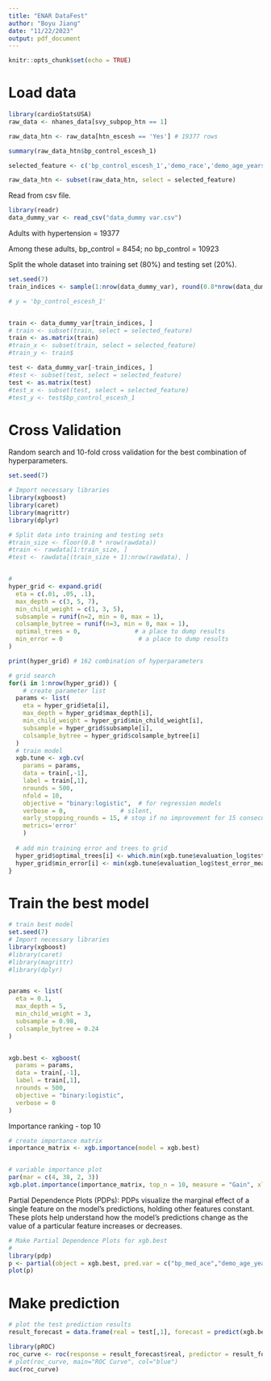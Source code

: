 ---
title: "ENAR DataFest"
author: "Boyu Jiang"
date: "11/22/2023"
output: pdf_document
---

```{r setup, include=FALSE}
knitr::opts_chunk$set(echo = TRUE)
```



# Load data



```{r}
library(cardioStatsUSA)
raw_data <- nhanes_data[svy_subpop_htn == 1]

raw_data_htn <- raw_data[htn_escesh == 'Yes'] # 19377 rows

summary(raw_data_htn$bp_control_escesh_1)

selected_feature <- c('bp_control_escesh_1','demo_race','demo_age_years',"demo_pregnant","demo_gender","cc_smoke","cc_bmi","cc_diabetes","cc_ckd","cc_cvd_mi","cc_cvd_chd","cc_cvd_stroke","cc_cvd_ascvd","cc_cvd_hf","bp_med_n_pills","bp_med_ace","bp_med_aldo","bp_med_alpha","bp_med_angioten", "bp_med_beta","bp_med_central","bp_med_ccb","bp_med_ccb_dh","bp_med_ccb_ndh","bp_med_diur_Ksparing","bp_med_diur_loop", "bp_med_diur_thz","bp_med_renin_inhibitors","bp_med_vasod")

raw_data_htn <- subset(raw_data_htn, select = selected_feature)
```


Read from csv file.


```{r}
library(readr)
data_dummy_var <- read_csv("data_dummy var.csv")
```



Adults with hypertension = 19377

Among these adults, bp_control = 8454; no bp_control = 10923


Split the whole dataset into training set (80%) and testing set (20%).

```{r}
set.seed(7)
train_indices <- sample(1:nrow(data_dummy_var), round(0.8*nrow(data_dummy_var)))

# y = 'bp_control_escesh_1'


train <- data_dummy_var[train_indices, ]
# train <- subset(train, select = selected_feature)
train <- as.matrix(train)
#train_x <- subset(train, select = selected_feature)
#train_y <- train$

test <- data_dummy_var[-train_indices, ]
#test <- subset(test, select = selected_feature)
test <- as.matrix(test)
#test_x <- subset(test, select = selected_feature)
#test_y <- test$bp_control_escesh_1


```



# Cross Validation


Random search and 10-fold cross validation for the best combination of hyperparameters.


```{r warning=FALSE, error=FALSE, echo=FALSE, eval=FALSE}
set.seed(7)

# Import necessary libraries
library(xgboost)
library(caret)
library(magrittr)
library(dplyr)

# Split data into training and testing sets
#train_size <- floor(0.8 * nrow(rawdata))
#train <- rawdata[1:train_size, ]
#test <- rawdata[(train_size + 1):nrow(rawdata), ]


# 
hyper_grid <- expand.grid(
  eta = c(.01, .05, .1), 
  max_depth = c(3, 5, 7),
  min_child_weight = c(1, 3, 5),
  subsample = runif(n=2, min = 0, max = 1), 
  colsample_bytree = runif(n=3, min = 0, max = 1),
  optimal_trees = 0,               # a place to dump results
  min_error = 0                     # a place to dump results
)

print(hyper_grid) # 162 combination of hyperparameters
```



```{r echo=FALSE, eval=FALSE}
# grid search 
for(i in 1:nrow(hyper_grid)) {
    # create parameter list
  params <- list(
    eta = hyper_grid$eta[i],
    max_depth = hyper_grid$max_depth[i],
    min_child_weight = hyper_grid$min_child_weight[i],
    subsample = hyper_grid$subsample[i],
    colsample_bytree = hyper_grid$colsample_bytree[i]
  )
  # train model
  xgb.tune <- xgb.cv(
    params = params,
    data = train[,-1],
    label = train[,1],
    nrounds = 500,
    nfold = 10,
    objective = "binary:logistic",  # for regression models
    verbose = 0,               # silent,
    early_stopping_rounds = 15, # stop if no improvement for 15 consecutive trees
    metrics='error'
    )
  
  # add min training error and trees to grid
  hyper_grid$optimal_trees[i] <- which.min(xgb.tune$evaluation_log$test_error_mean)
  hyper_grid$min_error[i] <- min(xgb.tune$evaluation_log$test_error_mean)
}
```



# Train the best model



```{r echo=FALSE, warning=FALSE, error=FALSE,}
# train best model
set.seed(7)
# Import necessary libraries
library(xgboost)
#library(caret)
#library(magrittr)
#library(dplyr)


params <- list(
  eta = 0.1,
  max_depth = 5,
  min_child_weight = 3,
  subsample = 0.98,
  colsample_bytree = 0.24
)


xgb.best <- xgboost(
  params = params,
  data = train[,-1],
  label = train[,1],
  nrounds = 500,
  objective = "binary:logistic",
  verbose = 0
)
```


Importance ranking - top 10


```{r}
# create importance matrix
importance_matrix <- xgb.importance(model = xgb.best)


# variable importance plot
par(mar = c(4, 38, 2, 3))
xgb.plot.importance(importance_matrix, top_n = 10, measure = "Gain", xlab = "Gain", main = "Variable Importance")
```

Partial Dependence Plots (PDPs): PDPs visualize the marginal effect of a single feature on the model's predictions, holding other features constant. These plots help understand how the model's predictions change as the value of a particular feature increases or decreases.


```{r}
# Make Partial Dependence Plots for xgb.best
# 
library(pdp)
p <- partial(object = xgb.best, pred.var = c("bp_med_ace","demo_age_years", "bp_med_n_pills"), train = train[,-1])
plot(p)
```



# Make prediction



```{r echo=FALSE, fig.cap='Training and validation results of best XGBoost model.'}
# plot the test prediction results
result_forecast = data.frame(real = test[,1], forecast = predict(xgb.best, test[,-1]))

library(pROC)
roc_curve <- roc(response = result_forecast$real, predictor = result_forecast$forecast, plot = TRUE)
# plot(roc_curve, main="ROC Curve", col="blue")
auc(roc_curve)

```


